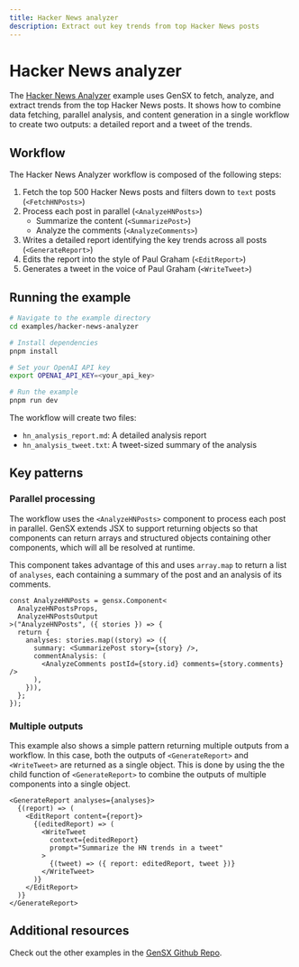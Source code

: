 ```yaml
---
title: Hacker News analyzer
description: Extract out key trends from top Hacker News posts
---
```


# Hacker News analyzer

The [Hacker News Analyzer](https://github.com/gensx-inc/gensx/tree/main/examples/hacker-news-analyzer) example uses GenSX to fetch, analyze, and extract trends from the top Hacker News posts. It shows how to combine data fetching, parallel analysis, and content generation in a single workflow to create two outputs: a detailed report and a tweet of the trends.

## Workflow

The Hacker News Analyzer workflow is composed of the following steps:

1. Fetch the top 500 Hacker News posts and filters down to `text` posts (`<FetchHNPosts>`)
2. Process each post in parallel (`<AnalyzeHNPosts>`)
   - Summarize the content (`<SummarizePost>`)
   - Analyze the comments (`<AnalyzeComments>`)
3. Writes a detailed report identifying the key trends across all posts (`<GenerateReport>`)
4. Edits the report into the style of Paul Graham (`<EditReport>`)
5. Generates a tweet in the voice of Paul Graham (`<WriteTweet>`)

## Running the example

```bash
# Navigate to the example directory
cd examples/hacker-news-analyzer

# Install dependencies
pnpm install

# Set your OpenAI API key
export OPENAI_API_KEY=<your_api_key>

# Run the example
pnpm run dev
```

The workflow will create two files:

- `hn_analysis_report.md`: A detailed analysis report
- `hn_analysis_tweet.txt`: A tweet-sized summary of the analysis

## Key patterns

### Parallel processing

The workflow uses the `<AnalyzeHNPosts>` component to process each post in parallel. GenSX extends JSX to support returning objects so that components can return arrays and structured objects containing other components, which will all be resolved at runtime.

This component takes advantage of this and uses `array.map` to return a list of `analyses`, each containing a summary of the post and an analysis of its comments.

```tsx
const AnalyzeHNPosts = gensx.Component<
  AnalyzeHNPostsProps,
  AnalyzeHNPostsOutput
>("AnalyzeHNPosts", ({ stories }) => {
  return {
    analyses: stories.map((story) => ({
      summary: <SummarizePost story={story} />,
      commentAnalysis: (
        <AnalyzeComments postId={story.id} comments={story.comments} />
      ),
    })),
  };
});
```

### Multiple outputs

This example also shows a simple pattern returning multiple outputs from a workflow. In this case, both the outputs of `<GenerateReport>` and `<WriteTweet>` are returned as a single object. This is done by using the the child function of `<GenerateReport>` to combine the outputs of multiple components into a single object.

```tsx
<GenerateReport analyses={analyses}>
  {(report) => (
    <EditReport content={report}>
      {(editedReport) => (
        <WriteTweet
          context={editedReport}
          prompt="Summarize the HN trends in a tweet"
        >
          {(tweet) => ({ report: editedReport, tweet })}
        </WriteTweet>
      )}
    </EditReport>
  )}
</GenerateReport>
```

## Additional resources

Check out the other examples in the [GenSX Github Repo](https://github.com/gensx-inc/gensx/tree/main/examples).
